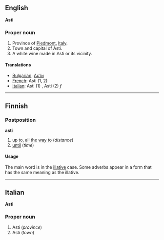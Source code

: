 ==English==
'''Asti'''

===Proper noun===

#Province of [[Piedmont]], [[Italy]].
#Town and capital of Asti.
#A white wine made in Asti or its vicinity.

====Translations====

*[[Bulgarian]]: [[Асти]]
*[[French]]: Asti (1, 2)
*[[Italian]]: Asti (1) '' '', Asti (2) ''f''

----

==Finnish==

===Postposition===
'''asti'''

# [[up to]], [[all the way to]] (''distance'')
# [[until]] (''time'')

====Usage====
The main word is in the [[illative]] case. Some adverbs appear in a form that has the same meaning as the illative.

----

==Italian==
'''Asti'''

===Proper noun===

#Asti (''province'')
#Asti (''town'')